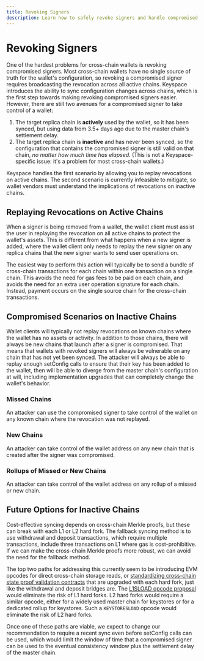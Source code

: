 ```yaml
---
title: Revoking Signers
description: Learn how to safely revoke signers and handle compromised signer scenarios
---
```


# Revoking Signers

One of the hardest problems for cross-chain wallets is revoking compromised signers. Most cross-chain wallets have no single source of truth for the wallet's configuration, so revoking a compromised signer requires broadcasting the revocation across all active chains. Keyspace introduces the ability to sync configuration changes across chains, which is the first step towards making revoking compromised signers easier. However, there are still two avenues for a compromised signer to take control of a wallet:

1. The target replica chain is **actively** used by the wallet, so it has been synced, but using data from 3.5+ days ago due to the master chain's settlement delay.
2. The target replica chain is **inactive** and has never been synced, so the configuration that contains the compromised signer is still valid on that chain, *no matter how much time has elapsed*. (This is not a Keyspace-specific issue: it's a problem for most cross-chain wallets.)

Keyspace handles the first scenario by allowing you to replay revocations on active chains. The second scenario is currently infeasible to mitigate, so wallet vendors must understand the implications of revocations on inactive chains.

## Replaying Revocations on Active Chains

When a signer is being removed from a wallet, the wallet client must assist the user in replaying the revocation on all active chains to protect the wallet's assets. This is different from what happens when a new signer is added, where the wallet client only needs to replay the new signer on any replica chains that the new signer wants to send user operations on.

The easiest way to perform this action will typically be to send a bundle of cross-chain transactions for each chain within one transaction on a single chain. This avoids the need for gas fees to be paid on each chain, and avoids the need for an extra user operation signature for each chain. Instead, payment occurs on the single source chain for the cross-chain transactions.

## Compromised Scenarios on Inactive Chains

Wallet clients will typically not replay revocations on known chains where the wallet has no assets or activity. In addition to those chains, there will always be new chains that launch after a signer is compromised. That means that wallets with revoked signers will always be vulnerable on any chain that has not yet been synced. The attacker will always be able to replay enough setConfig calls to ensure that their key has been added to the wallet, then will be able to diverge from the master chain's configuration at will, including implementation upgrades that can completely change the wallet's behavior.

### Missed Chains

An attacker can use the compromised signer to take control of the wallet on any known chain where the revocation was not replayed.

### New Chains

An attacker can take control of the wallet address on any new chain that is created after the signer was compromised.

### Rollups of Missed or New Chains

An attacker can take control of the wallet address on any rollup of a missed or new chain.

## Future Options for Inactive Chains

Cost-effective syncing depends on cross-chain Merkle proofs, but these can break with each L1 or L2 hard fork. The fallback syncing method is to use withdrawal and deposit transactions, which require multiple transactions, include three transactions on L1 where gas is cost-prohibitive. If we can make the cross-chain Merkle proofs more robust, we can avoid the need for the fallback method.

The top two paths for addressing this currently seem to be introducing EVM opcodes for direct cross-chain storage reads, or [standardizing cross-chain state proof validation contracts](https://x.com/VitalikButerin/status/1890856500395995599) that are upgraded with each hard fork, just like the withdrawal and deposit bridges are. The [L1SLOAD opcode proposal](https://ethereum-magicians.org/t/rip-7728-l1sload-precompile/20388) would eliminate the risk of L1 hard forks. L2 hard forks would require a similar opcode, either for a widely used master chain for keystores or for a dedicated rollup for keystores. Such a `KEYSTORESLOAD` opcode would eliminate the risk of L2 hard forks.

Once one of these paths are viable, we expect to change our recommendation to require a recent sync even before setConfig calls can be used, which would limit the window of time that a compromised signer can be used to the eventual consistency window plus the settlement delay of the master chain.
